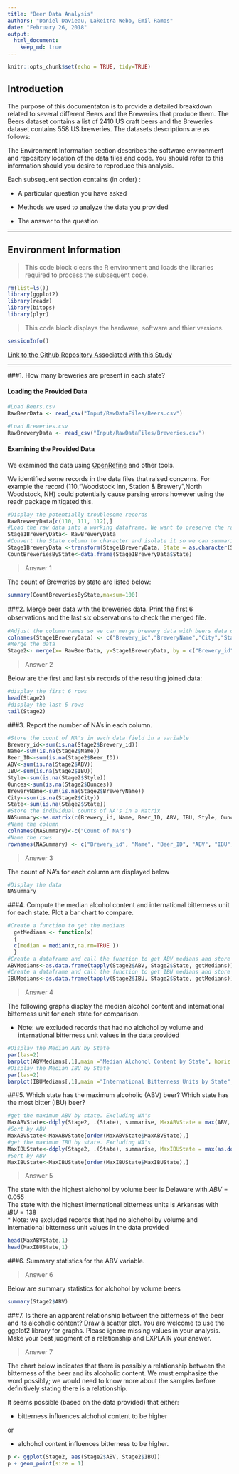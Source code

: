 ```yaml
---
title: "Beer Data Analysis"
authors: "Daniel Davieau, Lakeitra Webb, Emil Ramos"
date: "February 26, 2018"
output:
  html_document:
    keep_md: true
---
```

```r
knitr::opts_chunk$set(echo = TRUE, tidy=TRUE)
```
## Introduction

The purpose of this documentaton is to provide a detailed breakdown related to several different Beers and the Breweries that produce them. The Beers dataset contains a list of 2410 US craft beers and the Breweries dataset contains 558 US breweries. The datasets descriptions are as follows:

The Environment Information section describes the  software environment and repository location of the data files and code. You should refer to this information should you desire to reproduce this analysis. 

Each subsequent section contains (in order) :  

* A particular question you have asked  

* Methods we used to analyze the data you provided  

* The answer to the question  

---  

## Environment Information  

>  This code block clears the R environment and loads the libraries required to process the subsequent code.  

```r
rm(list=ls())
library(ggplot2)
library(readr)
library(bitops)
library(plyr)
```
> This code block displays the hardware, software and thier versions.  

```r
sessionInfo()
```

[Link to the Github Repository Associated with this Study](https://github.com/davxdan/MSDS_6306_DoingDataScience_Case-Study_01)

--- 

###1. How many breweries are present in each state?

#### Loading the Provided Data

```r
#Load Beers.csv
RawBeerData <- read_csv("Input/RawDataFiles/Beers.csv")
```
```r
#Load Breweries.csv
RawBreweryData <- read_csv("Input/RawDataFiles/Breweries.csv")
```
#### Examining the Provided Data
We examined the data using [OpenRefine](http://openrefine.org/) and other tools.  

We identified some records in the data files that raised concerns. For example the record (110,"Woodstock Inn, Station & Brewery",North Woodstock, NH) could potentially cause parsing errors however using the readr package mitigated this.

```r
#Display the potentially troublesome records
RawBreweryData[c(110, 111, 112),]
#Load the raw data into a working dataframe. We want to preserve the raw data just in case we need it later.
Stage1BreweryData<- RawBreweryData 
#Convert the State column to character and isolate it so we can summarise it to get the counts by state. There are other ways to do this but this was simplest.
Stage1BreweryData <-transform(Stage1BreweryData, State = as.character(State)) 
CountBreweriesByState<-data.frame(Stage1BreweryData$State)
```
> Answer 1  

The count of Breweries by state are listed below:
```r
summary(CountBreweriesByState,maxsum=100)
```
###2. Merge beer data with the breweries data. Print the ﬁrst 6 observations and the last six observations to check the merged ﬁle.
```r
#Adjust the column names so we can merge brewery data with beers data on "Brewery_id".
colnames(Stage1BreweryData) <- c("Brewery_id","BreweryName","City","State") 
#Merge the data
Stage2<- merge(x= RawBeerData, y=Stage1BreweryData, by = c("Brewery_id"), all=FALSE) 
```
> Answer 2  

Below are the first and last six records of the resulting joined data:  
```r
#display the first 6 rows
head(Stage2)
#display the last 6 rows
tail(Stage2)
```

###3. Report the number of NA’s in each column.
```r
#Store the count of NA's in each data field in a variable
Brewery_id<-sum(is.na(Stage2$Brewery_id)) 
Name<-sum(is.na(Stage2$Name))
Beer_ID<-sum(is.na(Stage2$Beer_ID))
ABV<-sum(is.na(Stage2$ABV))
IBU<-sum(is.na(Stage2$IBU))
Style<-sum(is.na(Stage2$Style))
Ounces<-sum(is.na(Stage2$Ounces))
BreweryName<-sum(is.na(Stage2$BreweryName))
City<-sum(is.na(Stage2$City))
State<-sum(is.na(Stage2$State))
#Store the individual counts of NA's in a Matrix
NASummary<-as.matrix(c(Brewery_id, Name, Beer_ID, ABV, IBU, Style, Ounces, BreweryName, City, State))
#Name the column 
colnames(NASummary)<-c("Count of NA's")
#Name the rows
rownames(NASummary) <- c("Brewery_id", "Name", "Beer_ID", "ABV", "IBU", "Style", "Ounces", "BreweryName", "City", "State")
```
> Answer 3  

The count of NA's for each column are displayed below
```r
#Display the data
NASummary
```

###4. Compute the median alcohol content and international bitterness unit for each state. Plot a bar chart to compare.
```r
#Create a function to get the medians
  getMedians <- function(x)
  {
  c(median = median(x,na.rm=TRUE ))
  }
#Create a dataframe and call the function to get ABV medians and store results in it
ABVMedians<-as.data.frame(tapply(Stage2$ABV, Stage2$State, getMedians))
#Create a dataframe and call the function to get IBU medians and store results in it
IBUMedians<-as.data.frame(tapply(Stage2$IBU, Stage2$State, getMedians))
```
>Answer 4  

The following graphs display the median alcohol content and international bitterness unit for each state for comparison.  

* Note: we excluded records that had no alchohol by volume and international bitterness unit values in the data provided

```r
#Display the Median ABV by State 
par(las=2)
barplot(ABVMedians[,1],main ="Median Alchohol Content by State", horiz = FALSE, col = 4)
#Display the Median IBU by State 
par(las=2)
barplot(IBUMedians[,1],main ="International Bitterness Units by State", horiz = FALSE, col = 4)
```

###5. Which state has the maximum alcoholic (ABV) beer? Which state has the most bitter (IBU) beer?
```r
#get the maximum ABV by state. Excluding NA's
MaxABVState<-ddply(Stage2, .(State), summarise, MaxABVState = max(ABV, na.rm=TRUE)) 
#Sort by ABV
MaxABVState<-MaxABVState[order(MaxABVState$MaxABVState),]
#get the maximum IBU by state. Excluding NA's
MaxIBUState<-ddply(Stage2, .(State), summarise, MaxIBUState = max(as.double(Stage2$IBU), na.rm=TRUE))
#Sort by ABV
MaxIBUState<-MaxIBUState[order(MaxIBUState$MaxIBUState),]
```
>Answer 5  

The state with the highest alchohol by volume beer is Delaware with  $ABV = 0.055$  
The state with the highest international bitterness units is Arkansas with  $IBU = 138$  
* Note: we excluded records that had no alchohol by volume and international bitterness unit values in the data provided
```r
head(MaxABVState,1)
head(MaxIBUState,1)
```
###6. Summary statistics for the ABV variable.

>Answer 6  

Below are summary statistics for alchohol by volume beers
```r
summary(Stage2$ABV)
```

###7. Is there an apparent relationship between the bitterness of the beer and its alcoholic content? Draw a scatter plot. You are welcome to use the ggplot2 library for graphs. Please ignore missing values in your analysis. Make your best judgment of a relationship and EXPLAIN your answer.

>Answer 7

The chart below indicates that there is possibly a relationship between the bitterness of the beer and its alcoholic content. We must emphasize the word possibly; we would need to know more about the samples before definitively stating there is a relationship. 

It seems possible (based on the data provided) that either: 

* bitterness influences alchohol content to be higher  

or  

* alchohol content influences bitterness to be higher.

```r
p <- ggplot(Stage2, aes(Stage2$ABV, Stage2$IBU))
p + geom_point(size = 1)
```

